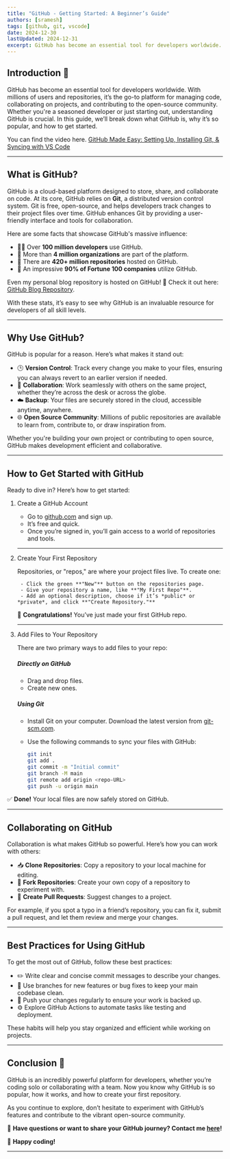 ```yaml
---
title: "GitHub - Getting Started: A Beginner’s Guide"
authors: [sramesh]
tags: [github, git, vscode]
date: 2024-12-30
lastUpdated: 2024-12-31
excerpt: GitHub has become an essential tool for developers worldwide. With millions of users and repositories, it’s the go-to platform for managing code, collaborating on projects, and contributing to the open-source community. 
---
```


## Introduction 🚀

GitHub has become an essential tool for developers worldwide. With millions of users and repositories, it’s the go-to platform for managing code, collaborating on projects, and contributing to the open-source community. Whether you're a seasoned developer or just starting out, understanding GitHub is crucial. In this guide, we’ll break down what GitHub is, why it’s so popular, and how to get started.

You can find the video here. [GitHub Made Easy: Setting Up, Installing Git, & Syncing with VS Code](https://youtu.be/vsmR-K2ny-4)

---

## What is GitHub?

GitHub is a cloud-based platform designed to store, share, and collaborate on code. At its core, GitHub relies on **Git**, a distributed version control system. Git is free, open-source, and helps developers track changes to their project files over time. GitHub enhances Git by providing a user-friendly interface and tools for collaboration.  

Here are some facts that showcase GitHub's massive influence:  

- 👨‍💻 Over **100 million developers** use GitHub.  
- 🏢 More than **4 million organizations** are part of the platform.  
- 📁 There are **420+ million repositories** hosted on GitHub.  
- 💼 An impressive **90% of Fortune 100 companies** utilize GitHub.  

Even my personal blog repository is hosted on GitHub! 📝 Check it out here: [GitHub Blog Repository](https://github.com/santhosh2r2/youtube).  

With these stats, it’s easy to see why GitHub is an invaluable resource for developers of all skill levels.  

---

## Why Use GitHub?

GitHub is popular for a reason. Here’s what makes it stand out:  

- 🕒 **Version Control**: Track every change you make to your files, ensuring you can always revert to an earlier version if needed.  
- 🤝 **Collaboration**: Work seamlessly with others on the same project, whether they’re across the desk or across the globe.  
- ☁️ **Backup**: Your files are securely stored in the cloud, accessible anytime, anywhere.  
- 🌐 **Open Source Community**: Millions of public repositories are available to learn from, contribute to, or draw inspiration from.  

Whether you're building your own project or contributing to open source, GitHub makes development efficient and collaborative.  

---

## How to Get Started with GitHub  

Ready to dive in? Here’s how to get started:  

<Steps>

1. Create a GitHub Account  
    - Go to [github.com](https://github.com) and sign up.  
    - It’s free and quick.  
    - Once you’re signed in, you’ll gain access to a world of repositories and tools.  

    ---

2. Create Your First Repository 

    Repositories, or "repos," are where your project files live. To create one:  
        
        - Click the green **"New"** button on the repositories page.  
        - Give your repository a name, like **"My First Repo"**.  
        - Add an optional description, choose if it’s *public* or *private*, and click **"Create Repository."**  

    🎉 **Congratulations!** You’ve just made your first GitHub repo.

    ---

3. Add Files to Your Repository

    There are two primary ways to add files to your repo:  

    ##### **Directly on GitHub** 
    - Drag and drop files.  
    - Create new ones.  

    ##### **Using Git**  
    - Install Git on your computer. Download the latest version from [git-scm.com](https://git-scm.com/downloads).  
    - Use the following commands to sync your files with GitHub:  

        ```bash frame="none"
        git init
        git add .
        git commit -m "Initial commit"
        git branch -M main
        git remote add origin <repo-URL>
        git push -u origin main
        ```  

</Steps>

✅ **Done!** Your local files are now safely stored on GitHub.  

---

## Collaborating on GitHub

Collaboration is what makes GitHub so powerful. Here’s how you can work with others:  

- 📥 **Clone Repositories**: Copy a repository to your local machine for editing.  
- 🍴 **Fork Repositories**: Create your own copy of a repository to experiment with.  
- 🔄 **Create Pull Requests**: Suggest changes to a project.  

For example, if you spot a typo in a friend’s repository, you can fix it, submit a pull request, and let them review and merge your changes.  

---

## Best Practices for Using GitHub  

To get the most out of GitHub, follow these best practices:  

- ✏️ Write clear and concise commit messages to describe your changes.  
- 🌱 Use branches for new features or bug fixes to keep your main codebase clean.  
- 🔄 Push your changes regularly to ensure your work is backed up.  
- ⚙️ Explore GitHub Actions to automate tasks like testing and deployment.  

These habits will help you stay organized and efficient while working on projects.  

---

## Conclusion 🎯  

GitHub is an incredibly powerful platform for developers, whether you’re coding solo or collaborating with a team. Now you know why GitHub is so popular, how it works, and how to create your first repository.  

As you continue to explore, don’t hesitate to experiment with GitHub’s features and contribute to the vibrant open-source community.  

💬 **Have questions or want to share your GitHub journey? Contact me [here](mailto:santhosh.mwpa@gmail.com)!**  

🎉 **Happy coding!**  

---  
